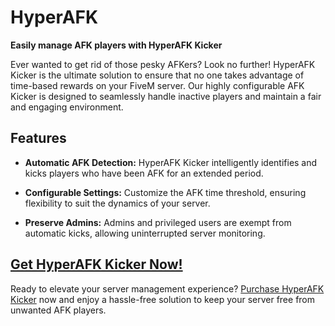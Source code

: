 # HyperAFK

**Easily manage AFK players with HyperAFK Kicker**

Ever wanted to get rid of those pesky AFKers? Look no further! HyperAFK Kicker is the ultimate solution to ensure that no one takes advantage of time-based rewards on your FiveM server. Our highly configurable AFK Kicker is designed to seamlessly handle inactive players and maintain a fair and engaging environment.

## Features

- **Automatic AFK Detection:** HyperAFK Kicker intelligently identifies and kicks players who have been AFK for an extended period.

- **Configurable Settings:** Customize the AFK time threshold, ensuring flexibility to suit the dynamics of your server.

- **Preserve Admins:** Admins and privileged users are exempt from automatic kicks, allowing uninterrupted server monitoring.

## [Get HyperAFK Kicker Now!](https://store.pribilovic.net/store/5m-kicker)

Ready to elevate your server management experience? [Purchase HyperAFK Kicker](https://store.pribilovic.net/store/5m-kicker) now and enjoy a hassle-free solution to keep your server free from unwanted AFK players.